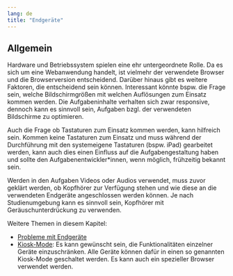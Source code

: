 ```yaml
---
lang: de
title: "Endgeräte"
---
```


## Allgemein

Hardware und Betriebssystem spielen eine ehr untergeordnete Rolle. Da es sich um eine Webanwendung handelt, ist vielmehr der verwendete Browser und die Browserversion entscheidend. Darüber hinaus gibt es weitere Faktoren, die entscheidend sein können. Interessant könnte bspw. die Frage sein, welche Bildschirmgrößen mit welchen Auflösungen zum Einsatz kommen werden. Die Aufgabeninhalte verhalten sich zwar responsive, dennoch kann es sinnvoll sein, Aufgaben bzgl. der verwendeten  Bildschirme zu optimieren.

Auch die Frage ob Tastaturen zum Einsatz kommen werden, kann hilfreich sein. Kommen keine Tastaturen zum Einsatz und muss während der Durchführung mit den systemeigene Tastaturen (bspw. iPad) gearbeitet werden, kann auch dies einen Einfluss auf die Aufgabengestaltung haben und sollte den Aufgabenentwickler\*innen, wenn möglich, frühzeitig bekannt sein.

Werden in den Aufgaben Videos oder Audios verwendet, muss zuvor geklärt werden, ob Kopfhörer zur Verfügung stehen und wie diese an die verwendeten Endgeräte angeschlossen werden können. Je nach Studienumgebung kann es sinnvoll sein, Kopfhörer mit Geräuschunterdrückung zu verwenden.

Weitere Themen in diesem Kapitel:

* [Probleme mit Endgeräte](problems/index.qmd)
* [Kiosk-Mode](../devices/kiosk/index.qmd): Es kann gewünscht sein, die Funktionalitäten einzelner Geräte einzuschränken. Alle Geräte können dafür in einen so genannten Kiosk-Mode geschaltet werden. Es kann auch ein spezieller Browser verwendet werden.